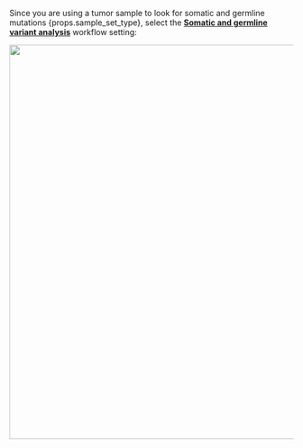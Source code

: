<span>Since you are using a tumor sample to look for somatic and germline mutations {props.sample_set_type},
select the <b><a href="/settings/settings/main_presets#1-somatic-and-germline-variant-analysis">Somatic and germline variant analysis</a></b> workflow setting:</span>

<p align="center">
<img src={require('/img/eng/TN_preset.png').default} width="700"/>
</p>